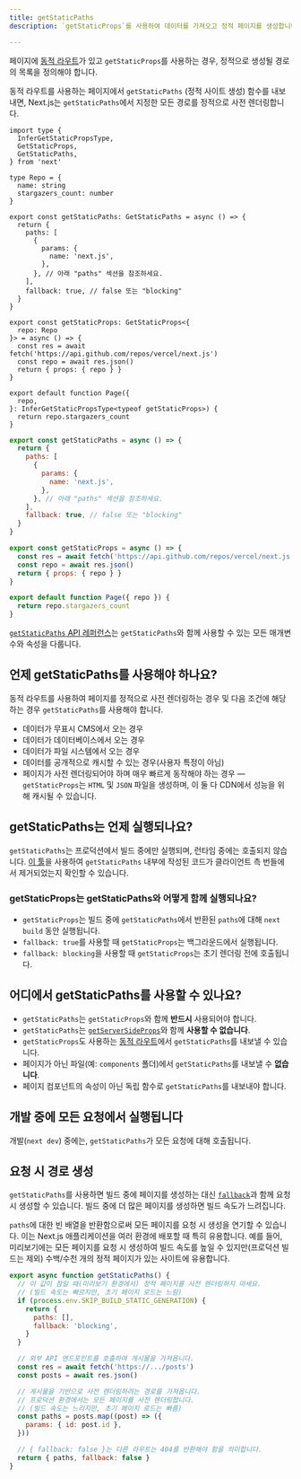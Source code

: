 ```yaml
---
title: getStaticPaths
description: `getStaticProps`를 사용하여 데이터를 가져오고 정적 페이지를 생성합니다. Next.js에서 이 데이터 가져오기 API에 대해 자세히 알아보세요.

---
```


페이지에 [동적 라우트](/docs/pages/building-your-application/routing/dynamic-routes)가 있고 `getStaticProps`를 사용하는 경우, 정적으로 생성될 경로의 목록을 정의해야 합니다.

동적 라우트를 사용하는 페이지에서 `getStaticPaths` (정적 사이트 생성) 함수를 내보내면, Next.js는 `getStaticPaths`에서 지정한 모든 경로를 정적으로 사전 렌더링합니다.

```tsx filename="pages/repo/[name].tsx" switcher
import type {
  InferGetStaticPropsType,
  GetStaticProps,
  GetStaticPaths,
} from 'next'

type Repo = {
  name: string
  stargazers_count: number
}

export const getStaticPaths: GetStaticPaths = async () => {
  return {
    paths: [
      {
        params: {
          name: 'next.js',
        },
      }, // 아래 "paths" 섹션을 참조하세요.
    ],
    fallback: true, // false 또는 "blocking"
  }
}

export const getStaticProps: GetStaticProps<{
  repo: Repo
}> = async () => {
  const res = await fetch('https://api.github.com/repos/vercel/next.js')
  const repo = await res.json()
  return { props: { repo } }
}

export default function Page({
  repo,
}: InferGetStaticPropsType<typeof getStaticProps>) {
  return repo.stargazers_count
}
```

```jsx filename="pages/repo/[name].js" switcher
export const getStaticPaths = async () => {
  return {
    paths: [
      {
        params: {
          name: 'next.js',
        },
      }, // 아래 "paths" 섹션을 참조하세요.
    ],
    fallback: true, // false 또는 "blocking"
  }
}

export const getStaticProps = async () => {
  const res = await fetch('https://api.github.com/repos/vercel/next.js')
  const repo = await res.json()
  return { props: { repo } }
}

export default function Page({ repo }) {
  return repo.stargazers_count
}
```

[`getStaticPaths` API 레퍼런스](/docs/pages/api-reference/functions/get-static-paths)는 `getStaticPaths`와 함께 사용할 수 있는 모든 매개변수와 속성을 다룹니다.

## 언제 getStaticPaths를 사용해야 하나요?

동적 라우트를 사용하여 페이지를 정적으로 사전 렌더링하는 경우 및 다음 조건에 해당하는 경우 `getStaticPaths`를 사용해야 합니다.

- 데이터가 무표시 CMS에서 오는 경우
- 데이터가 데이터베이스에서 오는 경우
- 데이터가 파일 시스템에서 오는 경우
- 데이터를 공개적으로 캐시할 수 있는 경우(사용자 특정이 아님)
- 페이지가 사전 렌더링되어야 하며 매우 빠르게 동작해야 하는 경우 — `getStaticProps`는 `HTML` 및 `JSON` 파일을 생성하며, 이 둘 다 CDN에서 성능을 위해 캐시될 수 있습니다.

## getStaticPaths는 언제 실행되나요?

`getStaticPaths`는 프로덕션에서 빌드 중에만 실행되며, 런타임 중에는 호출되지 않습니다. [이 툴](https://next-code-elimination.vercel.app/)을 사용하여 `getStaticPaths` 내부에 작성된 코드가 클라이언트 측 번들에서 제거되었는지 확인할 수 있습니다.

### getStaticProps는 getStaticPaths와 어떻게 함께 실행되나요?

- `getStaticProps`는 빌드 중에 `getStaticPaths`에서 반환된 `paths`에 대해 `next build` 동안 실행됩니다.
- `fallback: true`를 사용할 때 `getStaticProps`는 백그라운드에서 실행됩니다.
- `fallback: blocking`을 사용할 때 `getStaticProps`는 초기 렌더링 전에 호출됩니다.

## 어디에서 getStaticPaths를 사용할 수 있나요?

- `getStaticPaths`는 `getStaticProps`와 함께 **반드시** 사용되어야 합니다.
- `getStaticPaths`는 [`getServerSideProps`](/docs/pages/building-your-application/data-fetching/get-server-side-props)와 함께 **사용할 수 없습니다**.
- `getStaticProps`도 사용하는 [동적 라우트](/docs/pages/building-your-application/routing/dynamic-routes)에서 `getStaticPaths`를 내보낼 수 있습니다.
- 페이지가 아닌 파일(예: `components` 폴더)에서 `getStaticPaths`를 내보낼 수 **없습니다**.
- 페이지 컴포넌트의 속성이 아닌 독립 함수로 `getStaticPaths`를 내보내야 합니다.

## 개발 중에 모든 요청에서 실행됩니다

개발(`next dev`) 중에는, `getStaticPaths`가 모든 요청에 대해 호출됩니다.

## 요청 시 경로 생성

`getStaticPaths`를 사용하면 빌드 중에 페이지를 생성하는 대신 [`fallback`](/docs/pages/api-reference/functions/get-static-paths#fallback-blocking)과 함께 요청 시 생성할 수 있습니다. 빌드 중에 더 많은 페이지를 생성하면 빌드 속도가 느려집니다.

`paths`에 대한 빈 배열을 반환함으로써 모든 페이지를 요청 시 생성을 연기할 수 있습니다. 이는 Next.js 애플리케이션을 여러 환경에 배포할 때 특히 유용합니다. 예를 들어, 미리보기에는 모든 페이지를 요청 시 생성하여 빌드 속도를 높일 수 있지만(프로덕션 빌드는 제외) 수백/수천 개의 정적 페이지가 있는 사이트에 유용합니다.


```jsx filename="pages/posts/[id].js"
export async function getStaticPaths() {
  // 이 값이 참일 때(미리보기 환경에서) 정적 페이지를 사전 렌더링하지 마세요.
  // (빌드 속도는 빠르지만, 초기 페이지 로드는 느림)
  if (process.env.SKIP_BUILD_STATIC_GENERATION) {
    return {
      paths: [],
      fallback: 'blocking',
    }
  }

  // 외부 API 엔드포인트를 호출하여 게시물을 가져옵니다.
  const res = await fetch('https://.../posts')
  const posts = await res.json()

  // 게시물을 기반으로 사전 렌더링하려는 경로를 가져옵니다.
  // 프로덕션 환경에서는 모든 페이지를 사전 렌더링합니다.
  // (빌드 속도는 느리지만, 초기 페이지 로드는 빠름)
  const paths = posts.map((post) => ({
    params: { id: post.id },
  }))

  // { fallback: false }는 다른 라우트는 404를 반환해야 함을 의미합니다.
  return { paths, fallback: false }
}

```
